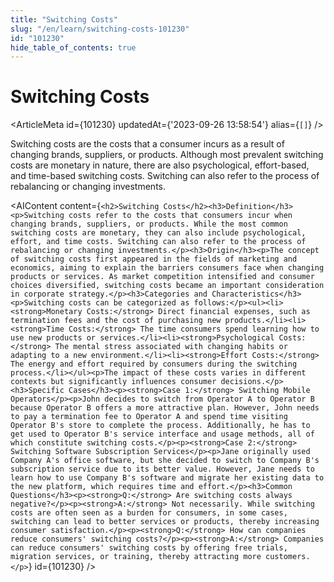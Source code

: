 ```yaml
---
title: "Switching Costs"
slug: "/en/learn/switching-costs-101230"
id: "101230"
hide_table_of_contents: true
---
```



# Switching Costs

<ArticleMeta id={101230} updatedAt={'2023-09-26 13:58:54'} alias={`[]`} />
<div className='border-solid border-b border-t-0 my-4 border-[var(--ifm-color-gray-300)]' />

Switching costs are the costs that a consumer incurs as a result of changing brands, suppliers, or products. Although most prevalent switching costs are monetary in nature, there are also psychological, effort-based, and time-based switching costs. Switching can also refer to the process of rebalancing or changing investments.

<AIContent content={`<h2>Switching Costs</h2><h3>Definition</h3><p>Switching costs refer to the costs that consumers incur when changing brands, suppliers, or products. While the most common switching costs are monetary, they can also include psychological, effort, and time costs. Switching can also refer to the process of rebalancing or changing investments.</p><h3>Origin</h3><p>The concept of switching costs first appeared in the fields of marketing and economics, aiming to explain the barriers consumers face when changing products or services. As market competition intensified and consumer choices diversified, switching costs became an important consideration in corporate strategy.</p><h3>Categories and Characteristics</h3><p>Switching costs can be categorized as follows:</p><ul><li><strong>Monetary Costs:</strong> Direct financial expenses, such as termination fees and the cost of purchasing new products.</li><li><strong>Time Costs:</strong> The time consumers spend learning how to use new products or services.</li><li><strong>Psychological Costs:</strong> The mental stress associated with changing habits or adapting to a new environment.</li><li><strong>Effort Costs:</strong> The energy and effort required by consumers during the switching process.</li></ul><p>The impact of these costs varies in different contexts but significantly influences consumer decisions.</p><h3>Specific Cases</h3><p><strong>Case 1:</strong> Switching Mobile Operators</p><p>John decides to switch from Operator A to Operator B because Operator B offers a more attractive plan. However, John needs to pay a termination fee to Operator A and spend time visiting Operator B's store to complete the process. Additionally, he has to get used to Operator B's service interface and usage methods, all of which constitute switching costs.</p><p><strong>Case 2:</strong> Switching Software Subscription Services</p><p>Jane originally used Company A's office software, but she decided to switch to Company B's subscription service due to its better value. However, Jane needs to learn how to use Company B's software and migrate her existing data to the new platform, which requires time and effort.</p><h3>Common Questions</h3><p><strong>Q:</strong> Are switching costs always negative?</p><p><strong>A:</strong> Not necessarily. While switching costs are often seen as a burden for consumers, in some cases, switching can lead to better services or products, thereby increasing consumer satisfaction.</p><p><strong>Q:</strong> How can companies reduce consumers' switching costs?</p><p><strong>A:</strong> Companies can reduce consumers' switching costs by offering free trials, migration services, or training, thereby attracting more customers.</p>`} id={101230} />
